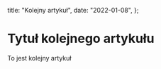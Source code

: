   title: "Kolejny artykuł",
  date: "2022-01-08",
};

# Tytuł kolejnego artykułu

To jest kolejny artykuł
